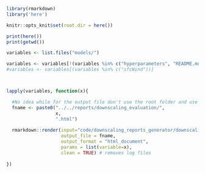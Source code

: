 ```r
library(rmarkdown)
library('here')

knitr::opts_knit$set(root.dir = here())
```

```r
print(here())
print(getwd())

variables <- list.files("models/")

variables <- variables[!(variables %in% c("hyperparameters", "README.md"))]
#variables <- variables[(variables %in% c("sfcWind"))]



lapply(variables, function(x){

  #No idea while for the output file don't use the root folder and use as reference the ocation of the rmd file
  fname <- paste0("../../reports/downscaling_evaluation/",
                  x, 
                  ".html") 
   
  rmarkdown::render(input="code/downscaling_reports_generator/downscaling.Rmd", 
                    output_file = fname,
                    output_format = "html_document",
                    params = list(variable=x),
                    clean = TRUE) # removes log files   
  
})
```